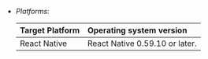 <PlatformWrapper platform="react-native">

<ProductWrapper notAllowed="signaling, cloud-recording">

- *Platforms*:

    | Target Platform | Operating system version |
    |:-----------------|:-------|
    | React Native    | React Native 0.59.10 or later. |

</ProductWrapper>

</PlatformWrapper>
